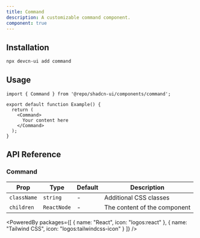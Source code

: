 ```yaml
---
title: Command
description: A customizable command component.
component: true
---
```


<ComponentPreview name="command" />

## Installation

```bash
npx devcn-ui add command
```

## Usage

```tsx
import { Command } from '@repo/shadcn-ui/components/command';

export default function Example() {
  return (
    <Command>
      Your content here
    </Command>
  );
}
```

## API Reference

### Command

| Prop | Type | Default | Description |
| --- | --- | --- | --- |
| `className` | `string` | - | Additional CSS classes |
| `children` | `ReactNode` | - | The content of the component |

<PoweredBy packages={[
  { name: "React", icon: "logos:react" },
  { name: "Tailwind CSS", icon: "logos:tailwindcss-icon" }
]} />

